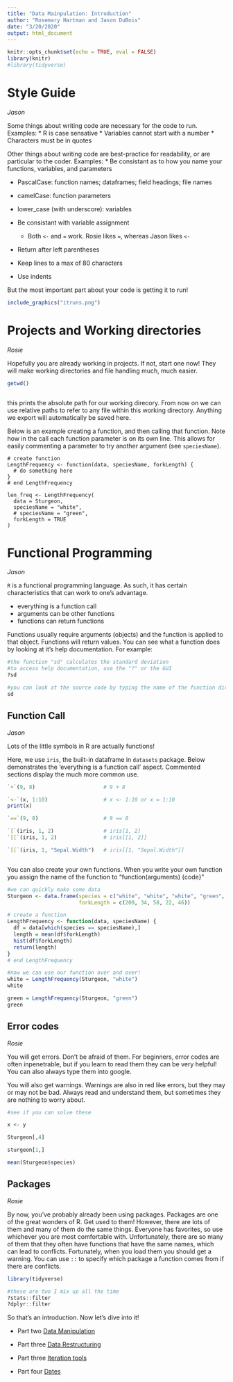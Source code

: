 ```yaml
---
title: "Data Mainpulation: Introduction"
author: "Rosemary Hartman and Jason DuBois"
date: "3/20/2020"
output: html_document
---
```


```r
knitr::opts_chunk$set(echo = TRUE, eval = FALSE)
library(knitr)
#library(tidyverse)
```

# Style Guide
*Jason*

Some things about writing code are necessary for the code to run. Examples:
* R is case sensative
* Variables cannot start with a number
* Characters must be in quotes

Other things about writing code are best-practice for readability, or are particular to the coder. Examples:
* Be consistant as to how you name your functions, variables, and parameters

  + PascalCase: function names; dataframes; field headings; file names  
  + camelCase: function parameters  
  + lower_case (with underscore): variables  
  
* Be consistant with variable assignment

  + Both `<-` and `=` work. Rosie likes `=`, whereas Jason likes `<-`
  
*  Return after left parentheses
* Keep lines to a max of 80 characters
* Use indents 

But the most important part about your code is getting it to run! 

```r
include_graphics("itruns.png")
```

# Projects and Working directories
*Rosie*

Hopefully you are already working in projects. If not, start one now! They will make working directories and file handling much, much easier. 

```r
getwd()



```
this prints the absolute path for our working direcory. From now on we can use relative paths to refer to any file within this working directory. Anything we export will automatically be saved here.


Below is an example creating a function, and then calling that function. Note how in the call each function parameter is on its own line. This allows for easily commenting a parameter to try another argument (see `speciesName`).

```
# create function
LengthFrequency <- function(data, speciesName, forkLength) {
  # do something here
}
# end LengthFrequency

len_freq <- LengthFrequency(
  data = Sturgeon,
  speciesName = "white",
  # speciesName = "green",
  forkLength = TRUE
)
```
# Functional Programming
*Jason*

`R` is a functional programming language. As such, it has certain characteristics that can work to one's advantage.

- everything is a function call
- arguments can be other functions
- functions can return functions

Functions usually require arguments (objects) and the function is applied to that object. Functions will return values. You can see what a function does by looking at it's help documentation. For example:

```r

#the function "sd" calculates the standard deviation
#to access help documentation, use the "?" or the GUI
?sd

#you can look at the source code by typing the name of the function directly
sd

```



## Function Call
*Jason*

Lots of the little symbols in R are actually functions! 

Here, we use `iris`, the built-in dataframe in `datasets` package. Below demonstrates the 'everything is a function call' aspect. Commented sections display the much more common use.


```r

`+`(9, 8)                      # 9 + 8

`<-`(x, 1:10)                  # x <- 1:10 or x = 1:10
print(x)

`==`(9, 8)                     # 9 == 8

`[`(iris, 1, 2)                # iris[1, 2]
`[[`(iris, 1, 2)               # iris[[1, 2]]

`[[`(iris, 1, "Sepal.Width")   # iris[[1, "Sepal.Width"]]



```

You can also create your own functions. When you write your own function you assign the name of the function to "function(arguments) {code}"

``` r
#we can quickly make some data
Sturgeon <- data.frame(species = c("white", "white", "white", "green", "green"), 
                       forkLength = c(200, 34, 58, 22, 46))

# create a function
LengthFrequency <- function(data, speciesName) {
  df = data[which(species == speciesName),]
  length = mean(df$forkLength)
  hist(df$forkLength)
  return(length) 
}
# end LengthFrequency

#now we can use our function over and over!
white = LengthFrequency(Sturgeon, "white")
white

green = LengthFrequency(Sturgeon, "green")
green
```
## Error codes
*Rosie*

You will get errors. Don't be afraid of them. For beginners, error codes are often inpenetrable, but if you learn to read them they can be very helpful! You can also always type them into google.

You will also get warnings. Warnings are also in red like errors, but they may or may not be bad. Always read and understand them, but sometimes they are nothing to worry about. 

```r

#see if you can solve these

x <- y

Sturgeon[,4]

sturgeon[1,]

mean(Sturgeon$species)

```

## Packages
*Rosie*

By now, you've probably already been using packages. Packages are one of the great wonders of R. Get used to them! However, there are lots of them and many of them do the same things. Everyone has favorites, so use whichever you are most comfortable with. Unfortunately, there are so many of them that they often have functions that have the same names, which can lead to conflicts. Fortunately, when you load them you should get a warning. You can use `::` to specify which package a function comes from if there are conflicts.

```r
library(tidyverse)

#these are two I mix up all the time
?stats::filter
?dplyr::filter

```

So that's an introduction. Now let's dive into it!

* Part two [Data Manipulation](data-mainpulation.html)

* Part three [Data Restructuring](dataset-restructuring.html)

* Part three [Iteration tools](applyfunctions.html)

* Part four [Dates](Date-manipulation.html)
